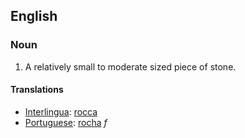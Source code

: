==English==

===Noun===
#A relatively small to moderate sized piece of stone.
====Translations====
*[[Interlingua]]: [[rocca]]
*[[Portuguese]]: [[rocha]] ''f''